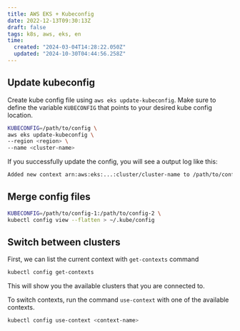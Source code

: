```yaml
---
title: AWS EKS + Kubeconfig
date: 2022-12-13T09:30:13Z
draft: false
tags: k8s, aws, eks, en
time:
  created: "2024-03-04T14:28:22.050Z"
  updated: "2024-10-30T04:44:56.258Z"
---
```


## Update kubeconfig

Create kube config file using `aws eks update-kubeconfig`. Make sure to define the variable `KUBECONFIG` that points to your desired kube config location.

```bash
KUBECONFIG=/path/to/config \
aws eks update-kubeconfig \
--region <region> \
--name <cluster-name>
```

If you successfully update the config, you will see a output log like this:

```bash
Added new context arn:aws:eks:...:cluster/cluster-name to /path/to/config
```

## Merge config files

```bash
KUBECONFIG=/path/to/config-1:/path/to/config-2 \
kubectl config view --flatten > ~/.kube/config
```

## Switch between clusters

First, we can list the current context with `get-contexts` command

```bash
kubectl config get-contexts
```

This will show you the available clusters that you are connected to.

To switch contexts, run the command `use-context` with one of the available contexts.

```bash
kubectl config use-context <context-name>
```
